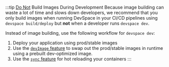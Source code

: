 
:::tip <u>Do Not</u> Build Images During Development
Because image building can waste a lot of time and slows down developers, we recommend that you only build images when running DevSpace in your CI/CD pipelines using `devspace build/deploy` but **not** when a developer runs `devspace dev`.

Instead of image building, use the following workflow for `devspace dev`:
1. Deploy your application using prod/stable images
2. Use the [`devImage` feature](../dev/modifications/dev-image) to swap out the prod/stable images in runtime using a prebuilt dev-optimized image.
3. Use the [`sync` feature](../dev/connections/file-sync) for hot reloading your containers
:::
